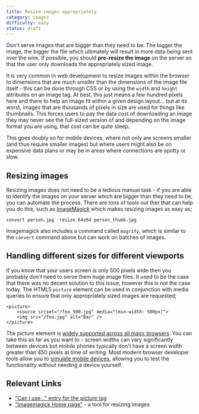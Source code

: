```yaml
---
title: Resize images appropriately
category: images
difficulty: easy
status: draft
---
```


Don't serve images that are bigger than they need to be. The bigger the image, the bigger the file which ultimately will result in more data being sent over the wire. If possible, you should **pre-resize the image** on the server so that the user only downloads the appropriately sized image.

It is very common in web development to resize images within the browser to dimensions that are much smaller than the dimensions of the image file itself - this can be done through CSS or by using the `width` and `height` attributes on an image tag. At best, this just means a few hundred pixels here and there to help an image fit within a given design layout... but at its worst, images that are thousands of pixels in size are used for things like thumbnails. This forces users to pay the data cost of downloading an image they may never see the full-sized version of and depending on the image format you are using, that cost can be quite steep.

This goes doubly so for mobile devices, where not only are screens smaller (and thus require smaller images) but where users might also be on expensive data plans or may be in areas where connections are spotty or slow.

## Resizing images

Resizing images does not need to be a tedious manual task - if you are able to identify the images on your server which are bigger than they need to be, you can automate the process. There are tons of tools out ther that can help you do this, such as [ImageMagick](https://imagemagick.org/index.php) which makes resizing images as easy as;

```
convert person.jpg -resize 64x64 person_thumb.jpg
```

Imagemagick also includes a command called `mogrify`, which is similar to the `convert` command above but can work on batches of images.

## Handling different sizes for different viewports

If you know that your users screen is only 500 pixels wide then you probably don't need to serve them huge image files. It used to be the case that there was no decent solution to this issue, however this is not the case today. The HTML5 `picture` element can be used in conjunction with media queries to ensure that only appropriately sized images are requested;

```
<picture>
    <source srcset="/foo_500.jpg" media="(min-width: 500px)">
    <img src="/foo.jpg" alt="Bar" />
</picture>
```

The picture element is [widely supported across all major browsers](https://caniuse.com/picture). You can take this as far as you want to - screen widths can vary significantly between devices but mobile phones typically don't have a screen width greater than 450 pixels at time of writing. Most modern browser developer tools allow you to [simulate mobile devices](https://developer.chrome.com/docs/devtools/device-mode/), allowing you to test the functionality without needing a device yourself.

## Relevant Links

- ["Can I use..." entry for the picture tag](https://caniuse.com/picture)
- ["Imagemagick Home page"](https://imagemagick.org/index.php) - a tool for resizing images
